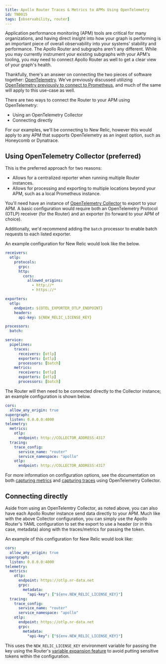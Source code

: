 ```yaml
---
title: Apollo Router Traces & Metrics to APMs Using OpenTelemetry
id: TN0015
tags: [observability, router]
---
```


Application performance monitoring (APM) tools are critical for many organizations, and having direct insight into how your graph is performing is an important piece of overall observability into your systems' stability and performance. The Apollo Router and subgraphs aren't any different. While you may currently instrument your existing subgraphs with your APM's tooling, you may need to connect Apollo Router as well to get a clear view of your graph's health.

Thankfully, there's an answer on connecting the two pieces of software together: [OpenTelemetry](https://opentelemetry.io/). We've previously discussed utilizing [OpenTelemetry previously to connect to Prometheus](/technotes/TN0003-opentelemetry-traces-to-prometheus), and much of the same will apply to this use-case as well.

There are two ways to connect the Router to your APM using OpenTelemetry:

- Using an OpenTelemetry Collector
- Connecting directly

For our examples, we'll be connecting to New Relic, however this would apply to any APM that supports OpenTelemetry as an ingest option, such as Honeycomb or Dynatrace.

## Using OpenTelemetry Collector (preferred)

This is the preferred approach for two reasons:

- Allows for a centralized reporter when running multiple Router instances.
- Allows for processing and exporting to multiple locations beyond your APM, such as a local Prometheus instance.

You'll need have an instance of [OpenTelemetry Collector](https://opentelemetry.io/docs/collector/) to export to your APM. A basic configuration would require both an OpenTelemetry Protocol (OTLP) receiver (for the Router) and an exporter (to forward to your APM of choice).

Additionally, we'd recommend adding the `batch` processor to enable batch requests to each listed exporter.

An example configuration for New Relic would look like the below.

```yaml title="collector-config.yaml"
receivers:
  otlp:
    protocols:
      grpc:
      http:
        cors:
          allowed_origins:
            - http://*
            - https://*

exporters:
  otlp:
    endpoint: ${OTEL_EXPORTER_OTLP_ENDPOINT}
    headers:
      api-key: ${NEW_RELIC_LICENSE_KEY}

processors:
  batch:

service:
  pipelines:
    traces:
      receivers: [otlp]
      exporters: [otlp]
      processors: [batch]
    metrics:
      receivers: [otlp]
      exporters: [otlp]
      processors: [batch]
```

The Router will then need to be connected directly to the Collector instance; an example configuration is shown below.

```yaml title="router.yaml"
cors:
  allow_any_origin: true
supergraph:
  listen: 0.0.0.0:4000
telemetry:
  metrics:
    otlp:
      endpoint: http://COLLECTOR_ADDRESS:4317
  tracing:
    trace_config:
      service_name: "router"
      service_namespace: "apollo"
    otlp:
      endpoint: http://COLLECTOR_ADDRESS:4317
```

For more information on configuration options, see the documentation on both [capturing metrics](/router/configuration/metrics#using-opentelemetry-collector) and [capturing traces](/router/configuration/tracing#opentelemetry-collector-via-otlp) using OpenTelemetry Collector.

## Connecting directly

Aside from using an OpenTelemtry Collector, as noted above, you can also have each Apollo Router instance send data directly to your APM. Much like with the above Collector configuration, you can simply use the Apollo Router's YAML configuration to set the export to use a header (or in this case, metadata) along with the traces/metrics for passing the token.

An example of this configuration for New Relic would look like:

```yaml title="router.yaml"
cors:
  allow_any_origin: true
supergraph:
  listen: 0.0.0.0:4000
telemetry:
  metrics:
    otlp:
      endpoint: https://otlp.nr-data.net
      grpc:
        metadata:
          "api-key": ["${env.NEW_RELIC_LICENSE_KEY}"]
  tracing:
    trace_config:
      service_name: "router"
      service_namespace: "apollo"
    otlp:
      endpoint: https://otlp.nr-data.net
      grpc:
        metadata:
          "api-key": ["${env.NEW_RELIC_LICENSE_KEY}"]
```

This uses the `NEW_RELIC_LICENSE_KEY` environment variable for passing the key using the Router's [variable expansion feature](/router/configuration/overview#variable-expansion) to avoid putting sensitive tokens within the configuration.
